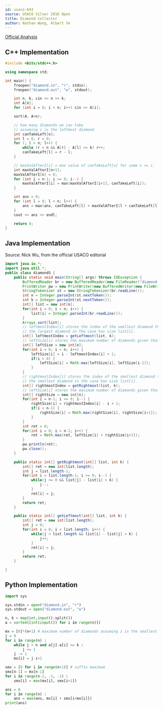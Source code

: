 ```yaml
---
id: usaco-643
source: USACO Silver 2016 Open
title: Diamond Collector
author: Nathan Wang, Albert Ye
---
```


[Official Analysis](http://www.usaco.org/current/data/sol_diamond_silver_open16.html)

<LanguageSection>
<CPPSection>

## C++ Implementation

```cpp
#include <bits/stdc++.h>

using namespace std;

int main() {
	freopen("diamond.in", "r", stdin);
	freopen("diamond.out", "w", stdout);

	int n, k; cin >> n >> k;
	int A[n];
	for (int i = 0; i < n; i++) cin >> A[i];

	sort(A, A+n);

	// how many diamonds we can take
	// assuming i is the leftmost diamond
	int canTakeLeft[n];
	int l = 0, r = 0;
	for (; l < n; l++) {
		while (r < n && A[r] - A[l] <= k) r++;
		canTakeLeft[l] = r - l;
	}

	// maxValAfterI[i] = max value of canTakeLeft[x] for some x >= i.
	int maxValAfterI[n+1];
	maxValAfterI[n] = 0;
	for (int i = n-1; i >= 0; i--) {
		maxValAfterI[i] = max(maxValAfterI[i+1], canTakeLeft[i]);
	}

	int ans = 0;
	for (int l = 0; l < n; l++) {
		ans = max(ans, canTakeLeft[l] + maxValAfterI[l + canTakeLeft[l]]);
	}
	cout << ans << endl;

	return 0;
}
```

</CPPSection>
<JavaSection>

## Java Implementation

Source: Nick Wu, from the official USACO editorial

```java
import java.io.*;
import java.util.*;
public class diamondS {
	public static void main(String[] args) throws IOException {
		BufferedReader br = new BufferedReader(new FileReader("diamond.in"));
		PrintWriter pw = new PrintWriter(new BufferedWriter(new FileWriter("diamond.out")));
		StringTokenizer st = new StringTokenizer(br.readLine());
		int n = Integer.parseInt(st.nextToken());
		int k = Integer.parseInt(st.nextToken());
		int[] list = new int[n];
		for(int i = 0; i < n; i++) {
			list[i] = Integer.parseInt(br.readLine());
		}
		Arrays.sort(list);
		// leftmostIndex[i] stores the index of the smallest diamond that can be included given that
		// the largest diamond in the case has size list[i].
		int[] leftmostIndex = getLeftmost(list, k);
		// leftSize[i] stores the maximum number of diamonds given that all diamonds have size at most list[i].
		int[] leftSize = new int[n];
		for(int i = 0; i < n; i++) {
			leftSize[i] = i - leftmostIndex[i] + 1;
			if(i > 0) {
				leftSize[i] = Math.max(leftSize[i], leftSize[i-1]);
			}
		}
		// rightmostIndex[i] stores the index of the smallest diamond that can be included given that
		// the smallest diamond in the case has size list[i].
		int[] rightmostIndex = getRightmost(list, k);
		// leftSize[i] stores the maximum number of diamonds given that all diamonds have size at least list[i].
		int[] rightSize = new int[n];
		for(int i = n-1; i >= 0; i--) {
			rightSize[i] = rightmostIndex[i] - i + 1;
			if(i < n-1) {
				rightSize[i] = Math.max(rightSize[i], rightSize[i+1]);
			}
		}
		int ret = 0;
		for(int i = 0; i < n-1; i++) {
			ret = Math.max(ret, leftSize[i] + rightSize[i+1]);
		}
		pw.println(ret);
		pw.close();
	}

	public static int[] getRightmost(int[] list, int k) {
		int[] ret = new int[list.length];
		int j = list.length-1;
		for(int i = list.length-1; i >= 0; i--) {
			while(j >= 0 && list[j] - list[i] > k) {
				j--;
			}
			ret[i] = j;
		}
		return ret;
	}

	public static int[] getLeftmost(int[] list, int k) {
		int[] ret = new int[list.length];
		int j = 0;
		for(int i = 0; i < list.length; i++) {
			while(j < list.length && list[i] - list[j] > k) {
				j++;
			}
			ret[i] = j;
		}
		return ret;
	}

}
```

</JavaSection>
<PySection>

## Python Implementation

```python
import sys

sys.stdin = open("diamond.in", "r")
sys.stdout = open("diamond.out", "w")

n, k = map(int,input().split())
a = sorted([int(input()) for i in range(n)])

mx = [0]*(n+1) # maximum number of diamonds assuming i is the smallest diamond
j = 0
for i in range(n) :
	while j < n and a[j]-a[i] <= k :
		j += 1
	j -= 1	
	mx[i] = j-i+1

smx = [0 for i in range(n+1)] # suffix maximum
smx[n-1] = mx[n-1]
for i in range(n-2, -1, -1) :
	smx[i] = max(mx[i], smx[i+1])

ans = 0
for i in range(n) :
	ans = max(ans, mx[i] + smx[i+mx[i]])
print(ans)
```

</PySection>
</LanguageSection>

